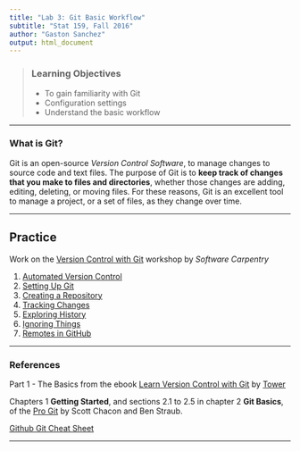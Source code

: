 ```yaml
---
title: "Lab 3: Git Basic Workflow"
subtitle: "Stat 159, Fall 2016"
author: "Gaston Sanchez"
output: html_document
---
```


> ### Learning Objectives
>
> * To gain familiarity with Git
> * Configuration settings
> * Understand the basic workflow

-----

### What is Git?

Git is an open-source _Version Control Software_, to manage changes to source code and text files. 
The purpose of Git is to __keep track of changes that you make to files and directories__, whether those changes are adding, editing, deleting, or moving files. For these reasons, Git is an excellent tool to manage a project, or a set of files, as they change over time.

-----

## Practice

Work on the [Version Control with Git](http://swcarpentry.github.io/git-novice/) 
workshop by _Software Carpentry_

1. [Automated Version Control](http://swcarpentry.github.io/git-novice/01-basics/)
2. [Setting Up Git](http://swcarpentry.github.io/git-novice/02-setup/)
3. [Creating a Repository](http://swcarpentry.github.io/git-novice/03-create/)
4. [Tracking Changes](http://swcarpentry.github.io/git-novice/04-changes/)
5. [Exploring History](http://swcarpentry.github.io/git-novice/05-history/)
6. [Ignoring Things](http://swcarpentry.github.io/git-novice/06-ignore/)
7. [Remotes in GitHub](http://swcarpentry.github.io/git-novice/07-github/)


-----

### References

Part 1 - The Basics from the ebook [Learn Version Control with Git](https://www.git-tower.com/learn/git/ebook/en/command-line/introduction) by [Tower](https://www.git-tower.com/)

Chapters 1 __Getting Started__, and sections 2.1 to 2.5 in chapter 2 __Git Basics__, of the [Pro Git](https://git-scm.com/book/en/v2) by Scott Chacon and Ben Straub.

[Github Git Cheat Sheet](https://education.github.com/git-cheat-sheet-education.pdf)

-----
